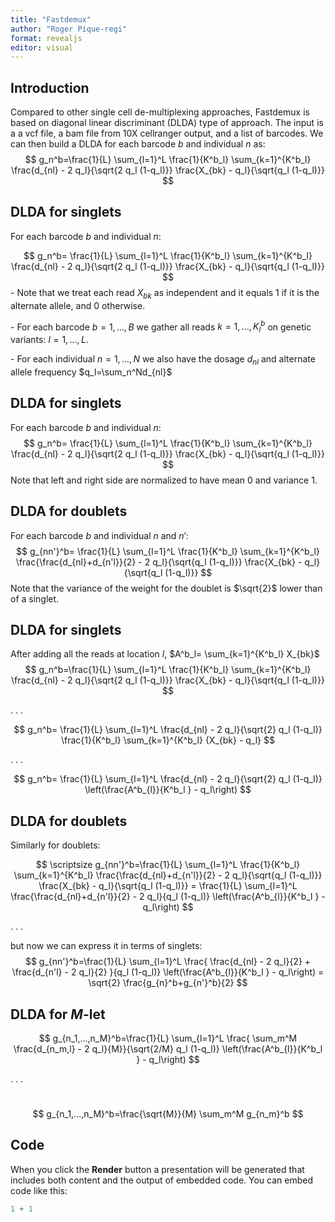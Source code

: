 ```yaml
---
title: "Fastdemux"
author: "Roger Pique-regi"
format: revealjs
editor: visual
---
```


## Introduction

Compared to other single cell de-multiplexing approaches, Fastdemux is based on diagonal linear discriminant (DLDA) type of approach. The input is a a vcf file, a bam file from 10X cellranger output, and a list of barcodes. We can then build a DLDA for each barcode $b$ and individual $n$ as: $$
g_n^b=\frac{1}{L} \sum_{l=1}^L \frac{1}{K^b_l} \sum_{k=1}^{K^b_l} \frac{d_{nl} - 2 q_l}{\sqrt{2 q_l (1-q_l)}} \frac{X_{bk} - q_l}{\sqrt{q_l (1-q_l)}}
$$

## DLDA for singlets

For each barcode $b$ and individual $n$:

$$
g_n^b= \frac{1}{L} \sum_{l=1}^L  \frac{1}{K^b_l} \sum_{k=1}^{K^b_l} \frac{d_{nl} - 2 q_l}{\sqrt{2 q_l (1-q_l)}} \frac{X_{bk} - q_l}{\sqrt{q_l (1-q_l)}}
$$ - Note that we treat each read $X_{bk}$ as independent and it equals 1 if it is the alternate allele, and 0 otherwise.

\- For each barcode $b=1, ..., B$ we gather all reads $k=1, ..., K^b_l$ on genetic variants: $l=1, ..., L$.

\- For each individual $n=1,...,N$ we also have the dosage $d_{nl}$ and alternate allele frequency $q_l=\sum_n^Nd_{nl}$

## DLDA for singlets

For each barcode $b$ and individual $n$: $$
g_n^b= \frac{1}{L} \sum_{l=1}^L \frac{1}{K^b_l} \sum_{k=1}^{K^b_l} \frac{d_{nl} - 2 q_l}{\sqrt{2 q_l (1-q_l)}} \frac{X_{bk} - q_l}{\sqrt{q_l (1-q_l)}}
$$ Note that left and right side are normalized to have mean 0 and variance 1.

## DLDA for doublets

For each barcode $b$ and individual $n$ and $n'$: $$
g_{nn'}^b= \frac{1}{L} \sum_{l=1}^L  \frac{1}{K^b_l} \sum_{k=1}^{K^b_l} \frac{\frac{d_{nl}+d_{n'l}}{2} - 2 q_l}{\sqrt{q_l (1-q_l)}} \frac{X_{bk} - q_l}{\sqrt{q_l (1-q_l)}}
$$ Note that the variance of the weight for the doublet is $\sqrt{2}$ lower than of a singlet.

## DLDA for singlets

After adding all the reads at location $l$, $A^b_l= \sum_{k=1}^{K^b_l} X_{bk}$ $$
g_n^b=\frac{1}{L} \sum_{l=1}^L  \frac{1}{K^b_l} \sum_{k=1}^{K^b_l} \frac{d_{nl} - 2 q_l}{\sqrt{2 q_l (1-q_l)}} \frac{X_{bk} - q_l}{\sqrt{q_l (1-q_l)}}
$$

. . .

$$
g_n^b= \frac{1}{L} \sum_{l=1}^L \frac{d_{nl} - 2 q_l}{\sqrt{2} q_l (1-q_l)}    \frac{1}{K^b_l} \sum_{k=1}^{K^b_l} {X_{bk} - q_l}
$$

. . .

$$
g_n^b= \frac{1}{L} \sum_{l=1}^L \frac{d_{nl} - 2 q_l}{\sqrt{2} q_l (1-q_l)} \left(\frac{A^b_{l}}{K^b_l } - q_l\right)
$$

## DLDA for doublets

Similarly for doublets:

$$ \scriptsize 
g_{nn'}^b=\frac{1}{L} \sum_{l=1}^L  \frac{1}{K^b_l} \sum_{k=1}^{K^b_l} \frac{\frac{d_{nl}+d_{n'l}}{2} - 2 q_l}{\sqrt{q_l (1-q_l)}} \frac{X_{bk} - q_l}{\sqrt{q_l (1-q_l)}}
= \frac{1}{L} \sum_{l=1}^L  \frac{\frac{d_{nl}+d_{n'l}}{2} - 2 q_l}{q_l (1-q_l)}  
\left(\frac{A^b_{l}}{K^b_l } - q_l\right)
$$

. . .

but now we can express it in terms of singlets: $$
g_{nn'}^b=\frac{1}{L} \sum_{l=1}^L  \frac{ \frac{d_{nl} - 2 q_l}{2} + \frac{d_{n'l} -  2 q_l}{2} }{q_l (1-q_l)} \left(\frac{A^b_{l}}{K^b_l } - q_l\right)
= \sqrt{2} \frac{g_{n}^b+g_{n'}^b}{2}
$$

## DLDA for $M$-let

$$
g_{n_1,...,n_M}^b=\frac{1}{L} \sum_{l=1}^L  \frac{ \sum_m^M \frac{d_{n_m,l} - 2 q_l}{M}}{\sqrt{2/M} q_l (1-q_l)}   \left(\frac{A^b_{l}}{K^b_l } - q_l\right)
$$

. . .

\
$$
g_{n_1,...,n_M}^b=\frac{\sqrt{M}}{M} \sum_m^M g_{n_m}^b
$$

## Code

When you click the **Render** button a presentation will be generated that includes both content and the output of embedded code. You can embed code like this:

```r
1 + 1
```
